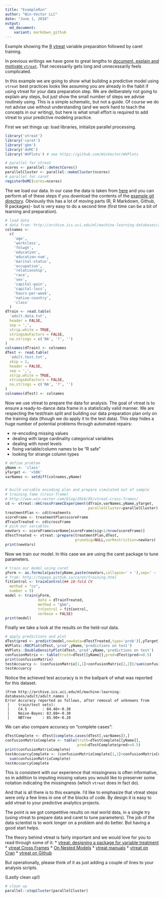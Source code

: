 ```yaml
---
title: "ExampleRun"
author: "Win-Vector LLC"
date: "June 1, 2016"
output:
  md_document:
    variant: markdown_github
---
```


Example showing the [R](https://cran.r-project.org) [vtreat](https://github.com/WinVector/vtreat) variable preparation followed by caret training.

In previous writings we have gone to great lengths to [document, explain and motivate `vtreat`](https://github.com/WinVector/vtreat).  That necessarily gets long and unnecessarily feels complicated.

In this example we are going to show what building a predictive model using `vtreat` best practices
looks like assuming you are already in the habit if using vtreat for your data preparation step.  We are deliberately not going to explain any steps, but just show the small number of steps we advise routinely using.  This is a simple schematic, but not a guide.  Of course we do not advise use without understanding (and we work hard to teach the concepts in our writing), but here is what small effort is required to add vtreat to your predictive modeling practice.

First we set things up: load libraries, initialize parallel processing.

```r
library('vtreat')
library('caret')
library('gbm')
library('doMC')
library('WVPlots') # see https://github.com/WinVector/WVPlots

# parallel for vtreat
ncores <- parallel::detectCores()
parallelCluster <- parallel::makeCluster(ncores)
# parallel for caret
registerDoMC(cores=ncores)
```

The we load our data.  In our case the data is taken from [here](http://archive.ics.uci.edu/ml/machine-learning-databases/adult/) and you can perform all of these steps if you download the contents of the [example git directory](https://github.com/WinVector/Examples/tree/master/CensusAdultIncomeExample).  Obviously this has a lot of moving parts (R, R Markdown, Github, R packages)- but is very easy to do a second time (first time can be a bit of learning and preparation).

```r
# load data
# data from: http://archive.ics.uci.edu/ml/machine-learning-databases/adult/
colnames <-
  c(
    'age',
    'workclass',
    'fnlwgt',
    'education',
    'education-num',
    'marital-status',
    'occupation',
    'relationship',
    'race',
    'sex',
    'capital-gain',
    'capital-loss',
    'hours-per-week',
    'native-country',
    'class'
  )
dTrain <- read.table(
  'adult.data.txt',
  header = FALSE,
  sep = ',',
  strip.white = TRUE,
  stringsAsFactors = FALSE,
  na.strings = c('NA', '?', '')
)
colnames(dTrain) <- colnames
dTest <- read.table(
  'adult.test.txt',
  skip = 1,
  header = FALSE,
  sep = ',',
  strip.white = TRUE,
  stringsAsFactors = FALSE,
  na.strings = c('NA', '?', '')
)
colnames(dTest) <- colnames
```

Now we use vtreat to prepare the data for analysis.  The goal of vtreat is to ensure a ready-to-dance data frame in a statistically valid manner.  We are respecting the test/train split and building our data preparation plan only on the training data (though we do apply it to the test data).  This step hides a huge number of potential problems through automated repairs:

  * re-encoding missing values
  * dealing with large cardinality categorical variables
  * dealing with novel levels
  * fixing variable/column names to be "R safe"
  * looking for strange column types

```r
# define problem
yName <- 'class'
yTarget <- '>50K'
varNames <- setdiff(colnames,yName)


# build variable encoding plan and prepare simulated out of sample
# training fame (cross-frame) 
# http://www.win-vector.com/blog/2016/05/vtreat-cross-frames/
cd <- vtreat::mkCrossFrameCExperiment(dTrain,varNames,yName,yTarget,
                                      parallelCluster=parallelCluster)
treatmentPlan <- cd$treatments
scoreFrame <- treatmentPlan$scoreFrame
dTrainTreated <- cd$crossFrame
# pick our variables
newVars <- scoreFrame$varName[scoreFrame$sig<1/nrow(scoreFrame)]
dTestTreated <- vtreat::prepare(treatmentPlan,dTest,
                                pruneSig=NULL,varRestriction=newVars)
print(newVars)
```

Now we train our model.  In this case we are using the caret package to tune parameters.

```r
# train our model using caret
yForm <- as.formula(paste(yName,paste(newVars,collapse=' + '),sep=' ~ '))
# from: http://topepo.github.io/caret/training.html
fitControl <- trainControl(## 10-fold CV
  method = "cv",
  number = 3)
model <- train(yForm,
               data = dTrainTreated,
               method = "gbm",
               trControl = fitControl,
               verbose = FALSE)
print(model)
```

Finally we take a look at the results on the held-out data.

```r
# apply predictions and plot
dTest$pred <- predict(model,newdata=dTestTreated,type='prob')[,yTarget]
WVPlots::ROCPlot(dTest,'pred',yName,'predictions on test')
WVPlots::DoubleDensityPlot(dTest,'pred',yName,'predictions on test')
confusionMatrix <- table(truth=dTest[[yName]],pred=dTest$pred>=0.5)
print(confusionMatrix)
testAccuarcy <- (confusionMatrix[1,1]+confusionMatrix[2,2])/sum(confusionMatrix)
testAccuarcy
```

Notice the achieved test accuracy is in the ballpark of what was reported for this dataset.

    (From http://archive.ics.uci.edu/ml/machine-learning-databases/adult/adult.names )
    Error Accuracy reported as follows, after removal of unknowns from
     |    train/test sets):
     |    C4.5       : 84.46+-0.30
     |    Naive-Bayes: 83.88+-0.30
     |    NBTree     : 85.90+-0.28

We can also compare accuracy on "complete cases":

```r
dTestComplete <- dTest[complete.cases(dTest[,varNames]),]
confusionMatrixComplete <- table(truth=dTestComplete[[yName]],
                                 pred=dTestComplete$pred>=0.5)
print(confusionMatrixComplete)
testAccuarcyComplete <- (confusionMatrixComplete[1,1]+confusionMatrixComplete[2,2])/
  sum(confusionMatrixComplete)
testAccuarcyComplete
```

This is consistent with our experience that missingness is often informative, so in addition to 
imputing missing values you would like to preserver some notation indicating the missingness (which
`vtreat` does in fact do).

And that is all there is to this example.  I'd like to emphasize that vtreat steps were only a few
lines in one of the blocks of code.   By design it is easy to add vtreat to your predictive analytics projects.

The point is we got competitive results on real world data, in a single try (using vtreat to prepare data and caret to tune parameters).  The job of the data scientist is to work longer on a problem and do better.  But having a good start helps.

The theory behind vtreat is fairly important and we would love for you to read through some of it:
  * [vtreat: designing a package for variable treatment](http://www.win-vector.com/blog/2014/08/vtreat-designing-a-package-for-variable-treatment/)
  * [vtreat Cross Frames](http://www.win-vector.com/blog/2016/05/vtreat-cross-frames/)
  * [On Nested Models](http://www.win-vector.com/blog/2016/04/on-nested-models/)
  * [vtreat manuals](http://winvector.github.io/vtreathtml/)
  * [vtreat on Cran](https://cran.r-project.org/package=vtreat)
  * [vtreat on Github](https://github.com/WinVector/vtreat)
  
But operationally, please think of it as just adding a couple of lines to your analysis scripts.

(Lastly clean up!)
```r
# clean up
parallel::stopCluster(parallelCluster)
```


